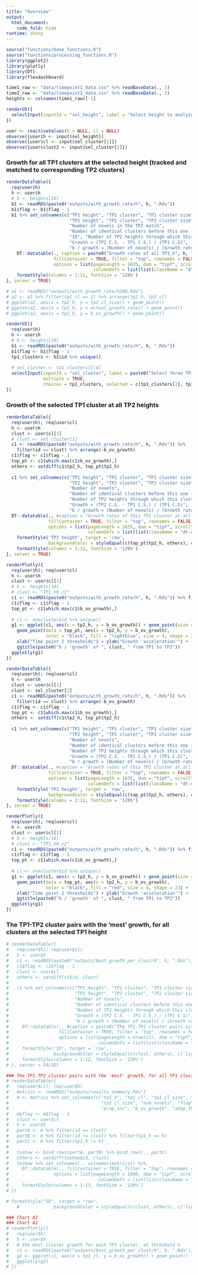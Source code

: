 ---
title: "Overview"
output: 
  html_document:
    code_fold: hide
runtime: shiny
---

<style type="text/css">
.main-container {
  max-width: 1800px;
  margin-left: auto;
  margin-right: auto;
}
</style>

```{r setup, include=FALSE}
source("functions/base_functions.R")
source("functions/processing_functions.R")
library(ggplot2)
library(plotly)
library(DT)
library(flexdashboard)

time1_raw <- "data/timepoint1_data.csv" %>% readBaseData(., 1)
time2_raw <- "data/timepoint2_data.csv" %>% readBaseData(., 2)
heights <- colnames(time1_raw)[-1]
```

```{r}
renderUI({
  selectInput(inputId = "sel_height", label = "Select height to analyze", choices = heights, selected = heights[10])
})
```

```{r}
user <- reactiveValues(h = NULL, cl = NULL)
observe({user$h <- input$sel_height})
observe({user$cl <- input$sel_cluster[1]})
observe({user$clust2 <- input$sel_cluster[2]})
```

### Growth for all TP1 clusters at the selected height (tracked and matched to corresponding TP2 clusters)
```{r}
renderDataTable({
  req(user$h)
  h <- user$h
  # h <- heights[10]
  b1 <- readRDS(paste0("outputs/with_growth_rate/h", h, ".Rds"))
  b1$flag <- b1$flag - 1
  b1 %>% set_colnames(c("TP1 height", "TP1 cluster", "TP1 cluster size", 
                        "TP2 height", "TP2 cluster", "TP2 cluster size", 
                        "Number of novels in the TP2 match",
                        "Number of identical clusters before this one (at first height)", 
                        "ID", "Number of TP2 heights through which this cluster has existed", 
                        "Growth = (TP2 C.S. - TP1 C.S.) / (TP1 C.S)", 
                        "b / growth = (Number of novels) / (Growth rate)")) %>% 
    DT::datatable(., caption = paste0("Growth rates of all TP1_h", h, " clusters at all TP2 heights"), 
                  fillContainer = TRUE, filter = "top", rownames = FALSE, 
                  options = list(pageLength = 1635, dom = "tipf", scrollY = "500px", 
                                 columnDefs = list(list(className = "dt-center", targets = 1:11)))) %>% 
    formatStyle(columns = 1:11, fontSize = '120%')
}, server = TRUE)
```

```{r}
# a1 <- readRDS("outputs/with_growth_rate/h200.Rds")
# a2 <- a1 %>% filter(tp1_cl == 2) %>% arrange(tp2_h, tp2_cl)
# ggplot(a2, aes(x = tp2_h, y = tp2_cl_size)) + geom_point()
# ggplot(a2, aes(x = tp2_h, y = actual_growth_rate)) + geom_point()
# ggplot(a2, aes(x = tp2_h, y = b_ov_growth)) + geom_point()
```

```{r}
renderUI({
  req(user$h)
  h <- user$h
  # h <- heights[10]
  b1 <- readRDS(paste0("outputs/with_growth_rate/h", h, ".Rds"))
  b1$flag <- b1$flag - 1
  tp1_clusters <- b1$id %>% unique()
  
  # sel_cluster <- tp1_clusters[2:4]
  selectInput(inputId = "sel_cluster", label = paste0("Select three TP1 clusters (at height ", h, ") to analyze"), 
              multiple = TRUE, 
              choices = tp1_clusters, selected = c(tp1_clusters[2], tp1_clusters[3], tp1_clusters[4]))
})
```

### Growth of the selected TP1 cluster at all TP2 heights

```{r}
renderDataTable({
  req(user$h); req(user$cl)
  h <- user$h
  clust <- user$cl[1]
  # clust <- sel_cluster[1]
  c1 <- readRDS(paste0("outputs/with_growth_rate/h", h, ".Rds")) %>% 
    filter(id == clust) %>% arrange(-b_ov_growth)
  c1$flag <- c1$flag - 1
  top_pt <- c1[which.max(c1$b_ov_growth),]
  others <- setdiff(c1$tp2_h, top_pt$tp2_h)
  
  c1 %>% set_colnames(c("TP1 height", "TP1 cluster", "TP1 cluster size", 
                        "TP2 height", "TP2 cluster", "TP2 cluster size", 
                        "Number of novels", 
                        "Number of identical clusters before this one (at first height)", "ID", 
                        "Number of TP2 heights through which this cluster has existed", 
                        "Growth = (TP2 C.S. - TP1 C.S.) / (TP1 C.S)", 
                        "b / growth = (Number of novels) / (Growth rate)")) %>% 
  DT::datatable(., #caption = "Growth rates of this TP1 cluster at all TP2 heights", 
                fillContainer = TRUE, filter = "top", rownames = FALSE, 
                options = list(pageLength = 1635, dom = "tipf", scrollY = "500px", 
                               columnDefs = list(list(className = "dt-center", targets = 1:11)))) %>% 
    formatStyle('TP2 height', target = 'row', 
                backgroundColor = styleEqual(c(top_pt$tp2_h, others), c('lightblue', rep('white', length(others))))) %>% 
    formatStyle(columns = 1:12, fontSize = '120%')
}, server = TRUE)
```

```{r}
renderPlotly({
  req(user$h); req(user$cl)
  h <- user$h
  clust <- user$cl[1]
  # h <- heights[10]
  # clust <- "TP1_h9_c2"
  c1 <- readRDS(paste0("outputs/with_growth_rate/h", h, ".Rds")) %>% filter(id == clust)
  c1$flag <- c1$flag - 1
  top_pt <- c1[which.max(c1$b_ov_growth),]
  
  # cl <- onecluster$id %>% unique()
  g1 <- ggplot(c1, aes(x = tp2_h, y = b_ov_growth)) + geom_point(size = 1) + 
    geom_point(data = top_pt, aes(x = tp2_h, y = b_ov_growth), 
               color = "black", fill = "lightblue", size = 4, shape = 23) + 
    xlab("Time point 2 thresholds") + ylab("Growth 'acceleration'") + 
    ggtitle(paste0("b / 'growth' of ", clust, " from TP1 to TP2"))
  ggplotly(g1)
})
```

```{r}
renderDataTable({
  req(user$h); req(user$cl)
  h <- user$h
  clust <- user$cl[1]
  clust <- sel_cluster[2]
  c1 <- readRDS(paste0("outputs/with_growth_rate/h", h, ".Rds")) %>% 
    filter(id == clust) %>% arrange(-b_ov_growth)
  c1$flag <- c1$flag - 1
  top_pt <- c1[which.max(c1$b_ov_growth),]
  others <- setdiff(c1$tp2_h, top_pt$tp2_h)
  
  c1 %>% set_colnames(c("TP1 height", "TP1 cluster", "TP1 cluster size", 
                        "TP2 height", "TP2 cluster", "TP2 cluster size", 
                        "Number of novels", 
                        "Number of identical clusters before this one (at first height)", "ID", 
                        "Number of TP2 heights through which this cluster has existed", 
                        "Growth = (TP2 C.S. - TP1 C.S.) / (TP1 C.S)", 
                        "b / growth = (Number of novels) / (Growth rate)")) %>% 
  DT::datatable(., #caption = "Growth rates of this TP1 cluster at all TP2 heights", 
                fillContainer = TRUE, filter = "top", rownames = FALSE, 
                options = list(pageLength = 1635, dom = "tipf", scrollY = "500px", 
                               columnDefs = list(list(className = "dt-center", targets = 1:11)))) %>% 
    formatStyle('TP2 height', target = 'row', 
                backgroundColor = styleEqual(c(top_pt$tp2_h, others), c('red', rep('white', length(others))))) %>% 
    formatStyle(columns = 1:12, fontSize = '120%')
}, server = TRUE)
```

```{r}
renderPlotly({
  req(user$h); req(user$cl)
  h <- user$h
  clust <- user$cl[1]
  # h <- heights[10]
  # clust <- "TP1_h9_c2"
  c1 <- readRDS(paste0("outputs/with_growth_rate/h", h, ".Rds")) %>% filter(id == clust)
  c1$flag <- c1$flag - 1
  top_pt <- c1[which.max(c1$b_ov_growth),]
  
  # cl <- onecluster$id %>% unique()
  g1 <- ggplot(c1, aes(x = tp2_h, y = b_ov_growth)) + geom_point(size = 1) + 
    geom_point(data = top_pt, aes(x = tp2_h, y = b_ov_growth), 
               color = "black", fill = "red", size = 4, shape = 23) + 
    xlab("Time point 2 thresholds") + ylab("Growth 'acceleration'") + 
    ggtitle(paste0("b / 'growth' of ", clust, " from TP1 to TP2"))
  ggplotly(g1)
})
```

### The TP1-TP2 cluster pairs with the 'most' growth, for all clusters at the selected TP1 height

```{r}
# renderDataTable({
#   req(user$h); req(user$cl)
#   h <- user$h
#   c1 <- readRDS(paste0("outputs/best_growth_per_clust/h", h, ".Rds"))
#   c1$flag <- c1$flag - 1
#   clust <- user$cl
#   others <- setdiff(c1$id, clust)
#   
#   c1 %>% set_colnames(c("TP1 height", "TP1 cluster", "TP1 cluster size", 
#                         "TP2 height", "TP2 cluster", "TP2 cluster size", 
#                         "Number of novels", 
#                         "Number of identical clusters before this one (at first height)", "ID", 
#                         "Number of TP2 heights through which this cluster has existed", 
#                         "Growth = (TP2 C.S. - TP1 C.S.) / (TP1 C.S)", 
#                         "b / growth = (Number of novels) / (Growth rate)")) %>% 
#     DT::datatable(., #caption = paste0("The TP1-TP2 cluster pairs with the 'most' growth, for all TP1_h", h, " clusters"), 
#                   fillContainer = TRUE, filter = "top", rownames = FALSE, 
#                   options = list(pageLength = nrow(c1), dom = "tipf", scrollY = "500px", 
#                                  columnDefs = list(list(className = "dt-center", targets = 1:5)))) %>% 
#     formatStyle('ID', target = 'row', 
#                 backgroundColor = styleEqual(c(clust, others), c('lightblue', rep('white', length(others))))) %>% 
#     formatStyle(columns = 1:12, fontSize = '120%')
# }, server = FALSE)
```

```{r}
### The TP1-TP2 cluster pairs with the 'most' growth, for all TP1 clusters at all TP1 heights
# renderDataTable({
#   req(user$cl); req(user$h)
#   metrics <- readRDS("outputs/results_summary.Rds")
#   m <- metrics %>% set_colnames(c("tp1_h", "tp1_cl", "tp1_cl_size", "tp2_h", "tp2_cl",
#                                   "tp2_cl_size", "num_novels", "flag", "id", "flagged_heights",
#                                   "prop_inc", "b_ov_growth", "adap_thresh", "fold_change"))
#   m$flag <- m$flag - 1
#   clust <- user$cl
#   h <- user$h
#   partA <- m %>% filter(id == clust)
#   partB <- m %>% filter(id != clust) %>% filter(tp1_h == h)
#   partC <- m %>% filter(tp1_h != h)
#   
#   toshow <- bind_rows(partA, partB) %>% bind_rows(., partC)
#   others <- setdiff(toshow$id, clust)
#   toshow %>% set_colnames(., colnames(metrics)) %>% 
#     DT::datatable(., fillContainer = TRUE, filter = "top", rownames = FALSE,
#                 options = list(pageLength = 1000, dom = "tipf", scrollY = "500px",
#                                  columnDefs = list(list(className = "dt-center", targets = 1:13)))) %>%
#     formatStyle(columns = 1:13, fontSize = '120%')
# })
```


```{r}
# formatStyle("ID", target = "row",
    #             backgroundColor = styleEqual(c(clust, others), c('lightblue', rep('white', length(others))))) %>%

### Chart A2
### Chart A1
# renderPlotly({
#   req(user$h)
#   h <- user$h
#   # the most cluster growth for each TP1 cluster, at threshold h
#   c1 <- readRDS(paste0("outputs/best_growth_per_clust/h", h, ".Rds"))
#   g2 <- ggplot(c1, aes(x = tp1_cl, y = b_ov_growth)) + geom_point()
#   ggplotly(g2)
# })
```

